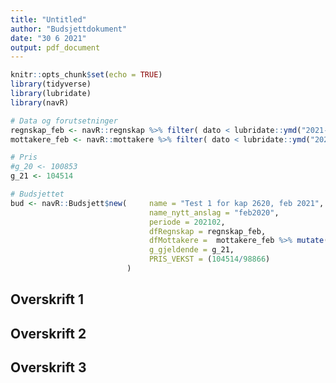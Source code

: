 ```yaml
---
title: "Untitled"
author: "Budsjettdokument"
date: "30 6 2021"
output: pdf_document
---
```




```r

knitr::opts_chunk$set(echo = TRUE)
library(tidyverse)
library(lubridate)
library(navR)
```

```r


# Data og forutsetninger
regnskap_feb <- navR::regnskap %>% filter( dato < lubridate::ymd("2021-03-01")) %>% arrange( desc(dato))
mottakere_feb <- navR::mottakere %>% filter( dato < lubridate::ymd("2021-03-01"))%>% arrange( desc(dato))

# Pris
#g_20 <- 100853
g_21 <- 104514

```


```r

# Budsjettet
bud <- navR::Budsjett$new(     name = "Test 1 for kap 2620, feb 2021",
                               name_nytt_anslag = "feb2020",
                               periode = 202102,
                               dfRegnskap = regnskap_feb,
                               dfMottakere =  mottakere_feb %>% mutate(kategori = "post70"),
                               g_gjeldende = g_21,
                               PRIS_VEKST = (104514/98866)
                          )
```


## Overskrift 1
## Overskrift 2
## Overskrift 3
